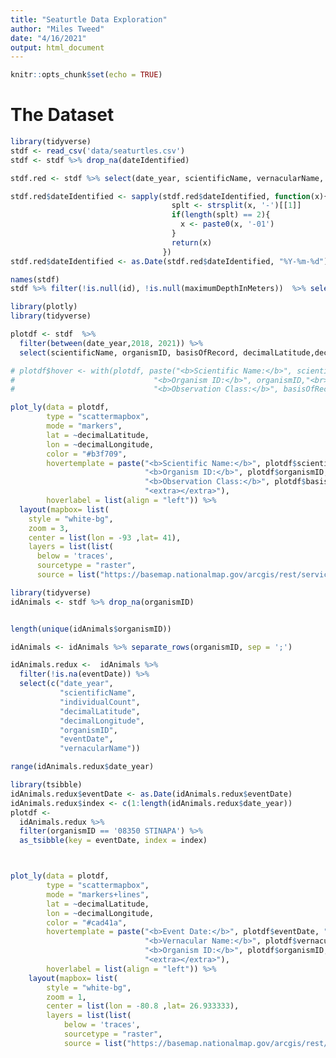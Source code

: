 ```yaml
---
title: "Seaturtle Data Exploration"
author: "Miles Tweed"
date: "4/16/2021"
output: html_document
---
```


```r
knitr::opts_chunk$set(echo = TRUE)
```

# The Dataset

```r
library(tidyverse)
stdf <- read_csv('data/seaturtles.csv')
stdf <- stdf %>% drop_na(dateIdentified)

stdf.red <- stdf %>% select(date_year, scientificName, vernacularName, dateIdentified, organismID, basisOfRecord, decimalLatitude, decimalLongitude)

stdf.red$dateIdentified <- sapply(stdf.red$dateIdentified, function(x){
                                    splt <- strsplit(x, '-')[[1]]
                                    if(length(splt) == 2){
                                      x <- paste0(x, '-01')
                                    }
                                    return(x)
                                  })
stdf.red$dateIdentified <- as.Date(stdf.red$dateIdentified, "%Y-%m-%d")

```


```r
names(stdf)
stdf %>% filter(!is.null(id), !is.null(maximumDepthInMeters))  %>% select(c(date_year, id, decimalLatitude, decimalLongitude, maximumDepthInMeters)) %>% group_by(id)
```



```r
library(plotly)
library(tidyverse)

plotdf <- stdf  %>% 
  filter(between(date_year,2018, 2021)) %>% 
  select(scientificName, organismID, basisOfRecord, decimalLatitude,decimalLongitude) 

# plotdf$hover <- with(plotdf, paste("<b>Scientific Name:</b>", scientificName, "<br>",
#                               "<b>Organism ID:</b>", organismID,"<br>",
#                               "<b>Observation Class:</b>", basisOfRecord,"<br>"))

plot_ly(data = plotdf,
        type = "scattermapbox",
        mode = "markers",
        lat = ~decimalLatitude,
        lon = ~decimalLongitude,
        color = "#b3f709",
        hovertemplate = paste("<b>Scientific Name:</b>", plotdf$scientificName, "<br>",
                              "<b>Organism ID:</b>", plotdf$organismID,"<br>",
                              "<b>Observation Class:</b>", plotdf$basisOfRecord,"<br>",
                              "<extra></extra>"),
        hoverlabel = list(align = "left")) %>% 
  layout(mapbox= list(
    style = "white-bg",
    zoom = 3,
    center = list(lon = -93 ,lat= 41),
    layers = list(list(
      below = 'traces',
      sourcetype = "raster",
      source = list("https://basemap.nationalmap.gov/arcgis/rest/services/USGSImageryOnly/MapServer/tile/{z}/{y}/{x}")))))

```





```r
library(tidyverse)
idAnimals <- stdf %>% drop_na(organismID)


length(unique(idAnimals$organismID))

idAnimals <- idAnimals %>% separate_rows(organismID, sep = ';')

idAnimals.redux <-  idAnimals %>% 
  filter(!is.na(eventDate)) %>% 
  select(c("date_year", 
           "scientificName",
           "individualCount",
           "decimalLatitude",
           "decimalLongitude",
           "organismID",
           "eventDate",
           "vernacularName"))

range(idAnimals.redux$date_year)
```

```r
library(tsibble)
idAnimals.redux$eventDate <- as.Date(idAnimals.redux$eventDate)
idAnimals.redux$index <- c(1:length(idAnimals.redux$date_year))
plotdf <- 
  idAnimals.redux %>% 
  filter(organismID == '08350 STINAPA') %>%  
  as_tsibble(key = eventDate, index = index)



plot_ly(data = plotdf,
        type = "scattermapbox",
        mode = "markers+lines",
        lat = ~decimalLatitude,
        lon = ~decimalLongitude,
        color = "#cad41a",
        hovertemplate = paste("<b>Event Date:</b>", plotdf$eventDate, "<br>",
                              "<b>Vernacular Name:</b>", plotdf$vernacularName, "<br>",
                              "<b>Organism ID:</b>", plotdf$organismID,"<br>",
                              "<extra></extra>"),
        hoverlabel = list(align = "left")) %>% 
    layout(mapbox= list(
        style = "white-bg",
        zoom = 1,
        center = list(lon = -80.8 ,lat= 26.933333),
        layers = list(list(
            below = 'traces',
            sourcetype = "raster",
            source = list("https://basemap.nationalmap.gov/arcgis/rest/services/USGSImageryOnly/MapServer/tile/{z}/{y}/{x}")))))

```


